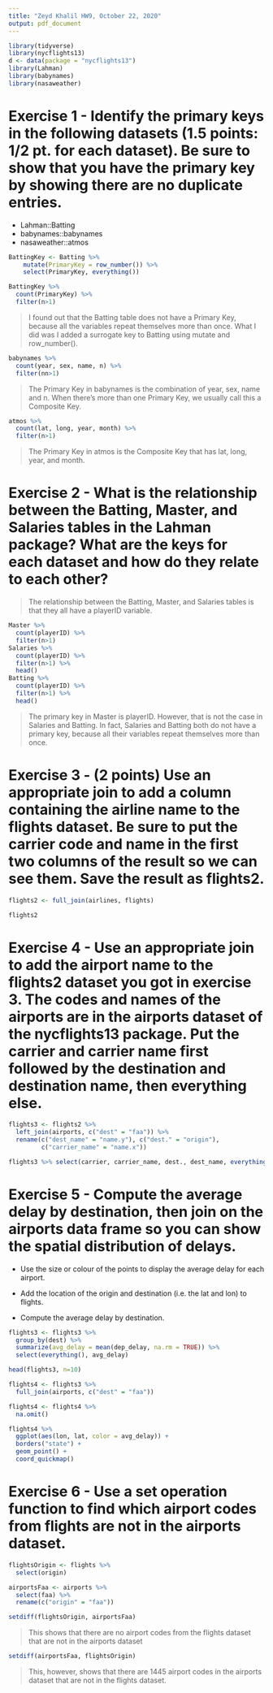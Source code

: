 ```yaml
---
title: "Zeyd Khalil HW9, October 22, 2020"
output: pdf_document
---
```


```r
library(tidyverse)
library(nycflights13)
d <- data(package = "nycflights13")
library(Lahman)
library(babynames)
library(nasaweather)
```  

# Exercise 1 - Identify the primary keys in the following datasets (1.5 points: 1/2 pt. for each dataset). Be sure to show that you have the primary key by showing there are no duplicate entries.

* Lahman::Batting
* babynames::babynames
* nasaweather::atmos

```r
BattingKey <- Batting %>%
    mutate(PrimaryKey = row_number()) %>%
    select(PrimaryKey, everything())

BattingKey %>% 
  count(PrimaryKey) %>% 
  filter(n>1)
```

> I found out that the Batting table does not have a Primary Key, because all the variables repeat themselves more than once. What I did was I added a surrogate key to Batting using mutate and row_number().

```r
babynames %>% 
  count(year, sex, name, n) %>% 
  filter(nn>1)
```

> The Primary Key in babynames is the combination of year, sex, name and n. When there's more than one Primary Key, we usually call this a Composite Key. 

```r
atmos %>% 
  count(lat, long, year, month) %>% 
  filter(n>1)
``` 

> The Primary Key in atmos is the Composite Key that has lat, long, year, and month. 

# Exercise 2 - What is the relationship between the Batting, Master, and Salaries tables in the Lahman package? What are the keys for each dataset and how do they relate to each other?

> The relationship between the Batting, Master, and Salaries tables is that they all have a playerID variable. 

```r
Master %>% 
  count(playerID) %>% 
  filter(n>1)
Salaries %>% 
  count(playerID) %>% 
  filter(n>1) %>% 
  head()
Batting %>% 
  count(playerID) %>% 
  filter(n>1) %>% 
  head()
```

> The primary key in Master is playerID. However, that is not the case in Salaries and Batting. In fact, Salaries and Batting both do not have a primary key, because all their variables repeat themselves more than once. 

# Exercise 3 - (2 points) Use an appropriate join to add a column containing the airline name to the flights dataset. Be sure to put the carrier code and name in the first two columns of the result so we can see them. Save the result as flights2.  

```r
flights2 <- full_join(airlines, flights)

flights2
```  

# Exercise 4 - Use an appropriate join to add the airport name to the flights2 dataset you got in exercise 3. The codes and names of the airports are in the airports dataset of the nycflights13 package. Put the carrier and carrier name first followed by the destination and destination name, then everything else.  

```r
flights3 <- flights2 %>% 
  left_join(airports, c("dest" = "faa")) %>% 
  rename(c("dest_name" = "name.y"), c("dest." = "origin"), 
         c("carrier_name" = "name.x"))

flights3 %>% select(carrier, carrier_name, dest., dest_name, everything())
```  

# Exercise 5 - Compute the average delay by destination, then join on the airports data frame so you can show the spatial distribution of delays.

* Use the size or colour of the points to display the average delay for each airport.

* Add the location of the origin and destination (i.e. the lat and lon) to flights.

* Compute the average delay by destination.

```r
flights3 <- flights3 %>% 
  group_by(dest) %>% 
  summarize(avg_delay = mean(dep_delay, na.rm = TRUE)) %>% 
  select(everything(), avg_delay)  

head(flights3, n=10)

flights4 <- flights3 %>% 
  full_join(airports, c("dest" = "faa"))

flights4 <- flights4 %>% 
  na.omit()

flights4 %>% 
  ggplot(aes(lon, lat, color = avg_delay)) + 
  borders("state") + 
  geom_point() + 
  coord_quickmap()
```   

# Exercise 6 - Use a set operation function to find which airport codes from flights are not in the airports dataset. 

```r
flightsOrigin <- flights %>% 
  select(origin)

airportsFaa <- airports %>% 
  select(faa) %>% 
  rename(c("origin" = "faa"))

setdiff(flightsOrigin, airportsFaa)
```

> This shows that there are no airport codes from the flights dataset that are not in the airports dataset

```r
setdiff(airportsFaa, flightsOrigin)
```  

> This, however, shows that there are 1445 airport codes in the airports dataset that are not in the flights dataset. 

